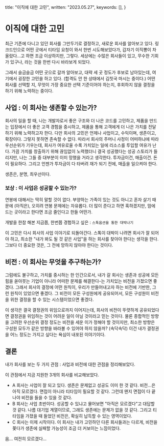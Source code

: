 
  title: "이직에 대한 고민",
  written: "2023.05.27",
  keywords: [],
}

# 이직에 대한 고민

최근 기존에 다니고 있던 회사를 그만두기로 결정하고, 새로운 회사를 알아보고 있다.
링크드인으로 어떤 곳에서 티타임 요청이 와서 한번 시도해보았다가, 갑자기 이직뽕이 차올랐다...고 하면 조금 이상하지만, 그렇다.
세상에는 수많은 회사들이 있고, 무수한 기회가 있구나, 라는 것을 한번 다시 바라보게 되었다.

그래서 슬금슬금 어떤 곳으로 갈까 알아보고, 대략 세 곳 정도가 후보로 남아있는데, 여기에서 굉장한 고민을 하고 있다. (합격도 안 한 상태에서 김칫국 마시는 중이다.)
어떤 회사를 선택할 지, 무엇이 가장 중요한 선택 기준이어야 하는지, 후회하지 않을 결정을 하기 위해 노력하는 중이다.

## 사업 : 이 회사는 생존할 수 있는가?

회사의 일을 할 때, 나는 개발자로서 좋은 구조와 더 나은 코드를 고민하고, 제품을 만드는 입장에서 더 좋은 고객 경험을 중시하고, 제품을 통해 고객에게 더 나은 가치를 전달하기 위해 노력하고자 한다.
다만 회사의 고민은 언제나 사업이고, 수익이며, 생존이고, 확장이다. 그렇지 못하면 존속할 수 없다.
따라서 회사의 주머니 사정이 어떠하냐에 따라 우선순위가 기우는데, 회사가 여유로울 수록 가치있는 일에 리소스를 투입할 여유가 난다.
가끔 가치를 창출하기 위해 끊임없이 노력했더니 결국 성공했다는 성공 스토리가 들리지만, 나는 그들 중 대부분이 이미 망했을 거라고 생각한다.
투자금이건, 매출이건. 돈이 필요하다. 그리고 언젠가 투자금이 다 타버려 재가 되기 전에, 매출을 일으켜야 한다.

생존은, 분명, 최우선이다.

### 보상 : 이 사업은 성공할 수 있는가?

연봉에 대해서는 딱히 말할 것이 없다. 부양하는 가족이 있는 것도 아니고 혼자 살기 때문에 (아직은), 오히려 연봉 문제에는 자유롭다.
더 많이 준다고 하면 혹하겠지만, 맘에 드는 곳이라고 한다면 조금 줄인다고 한들 어떤가.

개발을 한참 해본 지금쯤, 한번쯤 경험하고 싶은 : `스톡옵션을 통한 대박나기`

이 고민은 다시 회사의 사업 이야기로 되돌아간다.
스톡이 대박이 나려면 회사가 잘 되어야 하고, 최소한 "내가 봐도 될 것 같은 사업"을 하는 회사를 찾아야 한다는 생각을 한다.
그보다 더 중요한 것은, 그 전에 망하지 않아야 한다는 것이다.

## 비전 : 이 회사는 무엇을 추구하는가?

그럼에도 불구하고, 가치를 중시하는 한 인간으로서, 내가 갈 회사는 생존과 성공에 모든 힘을 쏟아붓는 기업이 아니라 어떠한 문제를 해결한다-는 가치있는 비전을 가졌으면 좋겠다.
그래서 회사의 결정에 어떤 원칙이, 우리가 만들어내고자 하는 비전에 기반한, 그런 원칙이 있었으면 좋겠다.
그 비전이 모든 구성원에게 공유되어서, 모든 구성원이 비전을 위한 결정을 할 수 있는 시스템이었으면 좋겠다.

이 생각은 결국 결정권의 위임으로까지 이어지는데,
회사의 비전이 뚜렷하게 공유되었다면 결정권을 위임하는 것이 어려운 일이 아닐 것이라고 믿는 것이다.
물론 종합적인 방향을 고려한 우선순위 결정 정도는 비전을 세운 이가 정해야 할 것이지만, 최소한 방향은 구성원 모두가 같은 방향을 바라볼 수 있어야 하지 않을까?
(속닥속닥) 이건 내가 결정권을 어느 정도는 가지고 싶다는 욕심이 내포된 이야기이다.

## 결론

내가 회사를 보는 두 가지 관점 : 사업과 비전에 대한 관점을 정리해보았다.

이 관점에서 지금 지원한 3개의 회사를 비교해보았다.

- A 회사는 사업이 잘 되고 있다. 생존은 문제없고 성공도 이미 한 것 같다. 비전...은 아직 모르겠다. 면접이 아니라 티타임이 필요할 것 같다. 그런데 왠지 면접이 다 끝나야 비전을 들을 수 있을 것 같다.
- B 회사는 사업 초반이다. 성공할 수 있냐고 물어보면 "아직은 모르겠다"고 대답할 것 같다. 나름 대기업 계열이므로, 그래도 생존에는 문제가 없을 것 같다. 그리고 티타임을 가졌을 때 들었던 비전은, 확실히 납득할 수 있는 영역이었다.
- C 회사는 이제 시작이다. 이 회사는 내가 고민하던 다른 회사들과는 다르게, 비전을 쫒다가 생존에 실패할 가능성이 조금 더 커보이는 느낌이었다.

음... 여전히 모르겠다...

